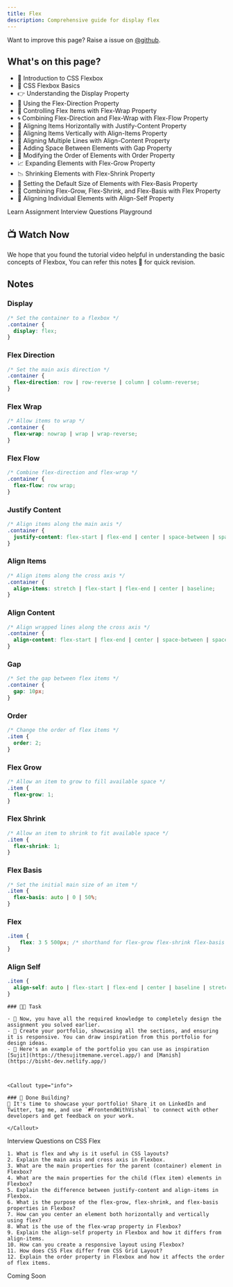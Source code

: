 ```yaml
---
title: Flex
description: Comprehensive guide for display flex
---
```


<Callout>

Want to improve this page? Raise a issue on [@github](https://github.com/ManishBisht777/frontend-freaks-website).

</Callout>

## What's on this page?

- 👋 Introduction to CSS Flexbox
- 📐 CSS Flexbox Basics
- 👉 Understanding the Display Property
- 🔀 Using the Flex-Direction Property
- 🌯 Controlling Flex Items with Flex-Wrap Property
- 🌀 Combining Flex-Direction and Flex-Wrap with Flex-Flow Property
- 🤝 Aligning Items Horizontally with Justify-Content Property
- 👥 Aligning Items Vertically with Align-Items Property
- 🌇 Aligning Multiple Lines with Align-Content Property
- 🔲 Adding Space Between Elements with Gap Property
- 🔢 Modifying the Order of Elements with Order Property
- 📈 Expanding Elements with Flex-Grow Property
- 📉 Shrinking Elements with Flex-Shrink Property
- 📏 Setting the Default Size of Elements with Flex-Basis Property
- 💪 Combining Flex-Grow, Flex-Shrink, and Flex-Basis with Flex Property
- 🙋 Aligning Individual Elements with Align-Self Property

<Tabs defaultValue="learn">

<TabsList>
  <TabsTrigger value="learn">Learn</TabsTrigger>
  <TabsTrigger value="assignment">Assignment</TabsTrigger>
  <TabsTrigger value="interview">Interview Questions</TabsTrigger>
  <TabsTrigger value="playground">Playground</TabsTrigger>  
</TabsList>


<TabsContent value="learn">

 ## 📺 Watch Now

<VideoPlayer src="https://www.youtube.com/watch?v=3nLglJtUHjA"/>

<Callout type="info">
    We hope that you found the tutorial video helpful in understanding the basic concepts of Flexbox, You can refer this notes 📝 for quick revision.
</Callout>

## Notes

### Display  

```css
/* Set the container to a flexbox */
.container {
  display: flex;
}
```

### Flex Direction  

```css
/* Set the main axis direction */
.container {
  flex-direction: row | row-reverse | column | column-reverse;
}
```

### Flex Wrap  

```css
/* Allow items to wrap */
.container {
  flex-wrap: nowrap | wrap | wrap-reverse;
}
```

### Flex Flow  

```css
/* Combine flex-direction and flex-wrap */
.container {
  flex-flow: row wrap;
}
```

### Justify Content  

```css
/* Align items along the main axis */
.container {
  justify-content: flex-start | flex-end | center | space-between | space-around | space-evenly;
}
```

### Align Items  

```css
/* Align items along the cross axis */
.container {
  align-items: stretch | flex-start | flex-end | center | baseline;
}
```

### Align Content  

```css
/* Align wrapped lines along the cross axis */
.container {
  align-content: flex-start | flex-end | center | space-between | space-around | stretch;
}
```

### Gap  

```css
/* Set the gap between flex items */
.container {
  gap: 10px;
}
```

### Order  

```css
/* Change the order of flex items */
.item {
  order: 2;
}
```

### Flex Grow  

```css
/* Allow an item to grow to fill available space */
.item {
  flex-grow: 1;
}
```

### Flex Shrink  

```css
/* Allow an item to shrink to fit available space */
.item {
  flex-shrink: 1;
}
```

### Flex Basis  

```css
/* Set the initial main size of an item */
.item {
  flex-basis: auto | 0 | 50%;
}
```

### Flex  

```css
.item {
    flex: 3 5 500px; /* shorthand for flex-grow flex-shrink flex-basis  */
}
```

### Align Self  

```css
.item {
  align-self: auto | flex-start | flex-end | center | baseline | stretch;
}
```

</TabsContent>

<TabsContent value="assignment">
    
    ### 📌🔨 Task

    - 📝 Now, you have all the required knowledge to completely design the assignment you solved earlier.
    - 🎨 Create your portfolio, showcasing all the sections, and ensuring it is responsive. You can draw inspiration from this portfolio for design ideas.
    - 💼 Here's an example of the portfolio you can use as inspiration [Sujit](https://thesujitmemane.vercel.app/) and [Manish](https://bisht-dev.netlify.app/)



    <Callout type="info">

    ### 📣 Done Building?
    🎉 It's time to showcase your portfolio! Share it on LinkedIn and Twitter, tag me, and use `#FrontendWithVishal` to connect with other developers and get feedback on your work.

    </Callout>
</TabsContent>

<TabsContent value="interview">
    Interview Questions on CSS Flex

    1. What is flex and why is it useful in CSS layouts?
    2. Explain the main axis and cross axis in Flexbox.
    3. What are the main properties for the parent (container) element in Flexbox?
    4. What are the main properties for the child (flex item) elements in Flexbox?
    5. Explain the difference between justify-content and align-items in Flexbox.
    6. What is the purpose of the flex-grow, flex-shrink, and flex-basis properties in Flexbox?
    7. How can you center an element both horizontally and vertically using flex?
    8. What is the use of the flex-wrap property in Flexbox?
    9. Explain the align-self property in Flexbox and how it differs from align-items.
    10. How can you create a responsive layout using Flexbox?
    11. How does CSS Flex differ from CSS Grid Layout?
    12. Explain the order property in Flexbox and how it affects the order of flex items.

</TabsContent>

<TabsContent value="playground">
    Coming Soon
</TabsContent>

</Tabs>
